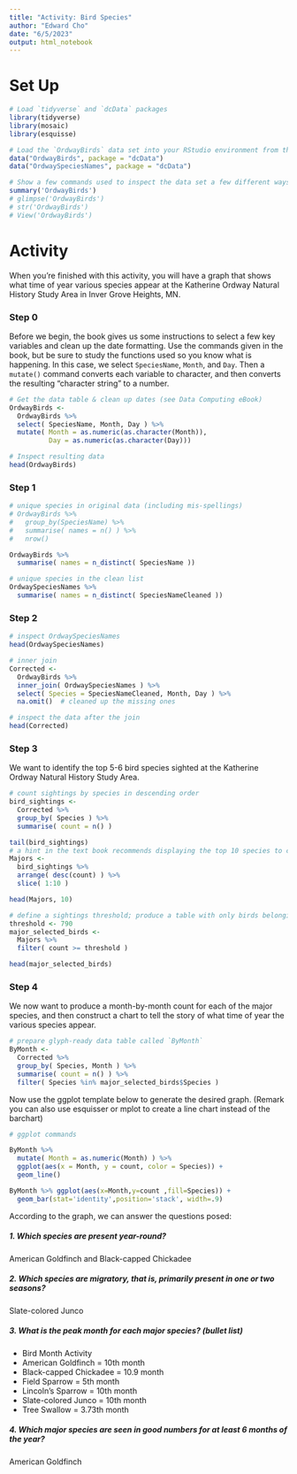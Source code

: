 ```yaml
---
title: "Activity: Bird Species"
author: "Edward Cho"
date: "6/5/2023"
output: html_notebook
---
```



# Set Up

```r
# Load `tidyverse` and `dcData` packages
library(tidyverse)
library(mosaic)
library(esquisse)

# Load the `OrdwayBirds` data set into your RStudio environment from the `dcData` package
data("OrdwayBirds", package = "dcData")
data("OrdwaySpeciesNames", package = "dcData")

# Show a few commands used to inspect the data set a few different ways
summary('OrdwayBirds')
# glimpse('OrdwayBirds')
# str('OrdwayBirds')
# View('OrdwayBirds')

```

# Activity

When you're finished with this activity, you will have a graph that shows what time of year various species appear at the Katherine Ordway Natural History Study Area in Inver Grove Heights, MN.

### Step 0

Before we begin, the book gives us some instructions to select a few key variables and clean up the date formatting.  Use the commands given in the book, but be sure to study the functions used so you know what is happening.  In this case, we select `SpeciesName`, `Month`, and `Day`. Then a `mutate()` command converts each variable to character, and then converts the resulting "character string" to a number.

```r
# Get the data table & clean up dates (see Data Computing eBook)
OrdwayBirds <-
  OrdwayBirds %>%
  select( SpeciesName, Month, Day ) %>%
  mutate( Month = as.numeric(as.character(Month)), 
          Day = as.numeric(as.character(Day)))

# Inspect resulting data
head(OrdwayBirds)

```



### Step 1




```r
# unique species in original data (including mis-spellings)
# OrdwayBirds %>%
#   group_by(SpeciesName) %>%
#   summarise( names = n() ) %>%
#   nrow()

OrdwayBirds %>%
  summarise( names = n_distinct( SpeciesName ))

# unique species in the clean list
OrdwaySpeciesNames %>%
  summarise( names = n_distinct( SpeciesNameCleaned ))

```


### Step 2
  



```r
# inspect OrdwaySpeciesNames
head(OrdwaySpeciesNames)

# inner join
Corrected <-
  OrdwayBirds %>%
  inner_join( OrdwaySpeciesNames ) %>% 
  select( Species = SpeciesNameCleaned, Month, Day ) %>%
  na.omit()  # cleaned up the missing ones

# inspect the data after the join
head(Corrected)
```


### Step 3

We want to identify the top 5-6 bird species sighted at the Katherine Ordway Natural History Study Area.

```r
# count sightings by species in descending order
bird_sightings <-
  Corrected %>%
  group_by( Species ) %>%
  summarise( count = n() )

tail(bird_sightings)
# a hint in the text book recommends displaying the top 10 species to choose our threshold
Majors <-
  bird_sightings %>%
  arrange( desc(count) ) %>%
  slice( 1:10 )

head(Majors, 10)

# define a sightings threshold; produce a table with only birds belonging to major species
threshold <- 790
major_selected_birds <-
  Majors %>%
  filter( count >= threshold )

head(major_selected_birds)

```


### Step 4

We now want to produce a month-by-month count for each of the major species, and then construct a chart to tell the story of what time of year the various species appear.

```r
# prepare glyph-ready data table called `ByMonth`
ByMonth <- 
  Corrected %>%
  group_by( Species, Month ) %>%
  summarise( count = n() ) %>%
  filter( Species %in% major_selected_birds$Species )
```

Now use the ggplot template below to generate the desired graph. (Remark you can also use esquisser or mplot to create a line chart instead of the barchart)



```r
# ggplot commands

ByMonth %>% 
  mutate( Month = as.numeric(Month) ) %>%
  ggplot(aes(x = Month, y = count, color = Species)) + 
  geom_line()

ByMonth %>% ggplot(aes(x=Month,y=count ,fill=Species)) +
  geom_bar(stat='identity',position='stack', width=.9) 

```

According to the graph, we can answer the questions posed:

##### 1. Which species are present year-round?  
American Goldfinch and Black-capped Chickadee


##### 2. Which species are migratory, that is, primarily present in one or two seasons?
Slate-colored Junco

##### 3. What is the peak month for each major species? (bullet list)
* Bird Month Activity
- American Goldfinch = 10th month
- Black-capped Chickadee = 10.9 month
- Field Sparrow = 5th month
- Lincoln's Sparrow = 10th month
- Slate-colored Junco = 10th month
- Tree Swallow = 3.73th month


##### 4. Which major species are seen in good numbers for at least 6 months of the year?
American Goldfinch

```r

```

